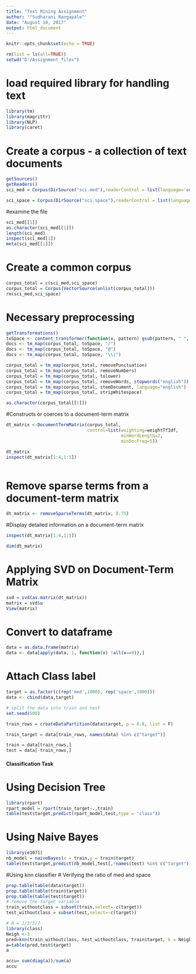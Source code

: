 ---
title: "Text Mining Assignment"
author: '"Sudharani Rangapale"'
date: "August 10, 2017"
output: html_document
---

```{r setup, include=FALSE}
knitr::opts_chunk$set(echo = TRUE)
```

```{r}
rm(list = ls(all=TRUE))
setwd("D:/Assignment_files")

```
# load required library for handling text

```{r}
library(tm)
library(magrittr)         
library(NLP)
library(caret)
```

# Create a corpus - a collection of text documents

```{r}
getSources()
getReaders()
sci_med = Corpus(DirSource("sci.med"),readerControl = list(language='en_US'))

sci_space = Corpus(DirSource("sci.space"),readerControl = list(language='en_US'))

```


#examine the file
```{r}
sci_med[[1]]
as.character(sci_med[[1]])
length(sci_med)
inspect(sci_med[1])
meta(sci_med[[1]])


```

# Create a common corpus

```{r}
corpus_total = c(sci_med,sci_space)
corpus_total = Corpus(VectorSource(unlist(corpus_total)))
rm(sci_med,sci_space)

```

# Necessary preprocessing

```{r}
getTransformations()
toSpace <- content_transformer(function(x, pattern) gsub(pattern, " ", x))
docs <- tm_map(corpus_total, toSpace, "/")
docs <- tm_map(corpus_total, toSpace, "@")
docs <- tm_map(corpus_total, toSpace, "\\|")

corpus_total = tm_map(corpus_total, removePunctuation)
corpus_total = tm_map(corpus_total, removeNumbers)
corpus_total = tm_map(corpus_total, tolower)
corpus_total = tm_map(corpus_total, removeWords, stopwords("english"))
corpus_total = tm_map(corpus_total, stemDocument, language="english")
corpus_total = tm_map(corpus_total, stripWhitespace)

as.character(corpus_total[[1]])


```

#Constructs or coerces to a document-term matrix
```{r}
dt_matrix <-DocumentTermMatrix(corpus_total, 
                               control=list(weighting=weightTfIdf, 
                                            minWordLength=2, 
                                            minDocFreq=5)) 

dt_matrix
inspect(dt_matrix[1:4,1:5])



```


# Remove sparse terms from a document-term matrix
```{r}
dt_matrix <- removeSparseTerms(dt_matrix, 0.75)
```

#Display detailed information on a document-term matrix
```{r}
inspect(dt_matrix[1:4,1:5])

dim(dt_matrix)
```

# Applying SVD on Document-Term Matrix

```{r}
svd = svd(as.matrix(dt_matrix))
matrix = svd$u
View(matrix)
```

# Convert to dataframe
```{r}
data = as.data.frame(matrix)
data <- data[apply(data, 1, function(x) !all(x==0)),]
```

# Attach Class label
```{r}
target = as.factor(c(rep('med',1000), rep('space',1000)))
data <- cbind(data,target)

# split the data into train and test
set.seed(500)

train_rows = createDataPartition(data$target, p = 0.8, list = F)

train_target = data[train_rows, names(data) %in% c("target")] 

train = data[train_rows,] 
test = data[-train_rows,]
```

#### Classification Task
# Using Decision Tree
```{r}
library(rpart)
rpart_model = rpart(train_target~.,train)
table(test$target,predict(rpart_model,test,type = "class"))
```
# Using Naive Bayes
```{r}
library(e1071)
nb_model = naiveBayes(x = train,y = train$target)
table(test$target,predict(nb_model,test[,!names(test) %in% c("target")],type = "class"))

```


#Using knn classifier
# Verifying the ratio of med and space
```{r}
prop.table(table(data$target))
prop.table(table(train$target))
prop.table(table(test$target))
# remove the target variable
train_withoutclass = subset(train,select=-c(target))
test_withoutclass = subset(test,select=-c(target))

# N = 1/3/5/7
library(class)
Neigh <-3
pred=knn(train_withoutclass, test_withoutclass, train$target, k = Neigh)
a=table(pred,test$target)
a

accu= sum(diag(a))/sum(a)
accu
```